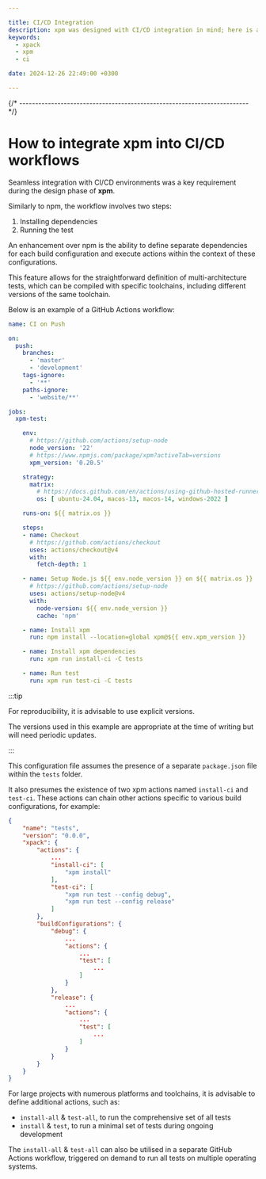 ```yaml
---

title: CI/CD Integration
description: xpm was designed with CI/CD integration in mind; here is an example of how GitHub Actions could use xpm actions.
keywords:
  - xpack
  - xpm
  - ci

date: 2024-12-26 22:49:00 +0300

---
```


 {/* ------------------------------------------------------------------------ */}

# How to integrate xpm into CI/CD workflows

Seamless integration with CI/CD environments was a key requirement during the design phase of **xpm**.

Similarly to npm, the workflow involves two steps:

1. Installing dependencies
2. Running the test

An enhancement over npm is the ability to define separate
dependencies for each build configuration and execute actions
within the context of these configurations.

This feature allows for the straightforward definition of
multi-architecture tests, which can be compiled with specific
toolchains, including different versions of the same toolchain.

Below is an example of a GitHub Actions workflow:

```yml title='.github/workflows/test-ci.yml' {47,50}
name: CI on Push

on:
  push:
    branches:
      - 'master'
      - 'development'
    tags-ignore:
      - '**'
    paths-ignore:
      - 'website/**'

jobs:
  xpm-test:

    env:
      # https://github.com/actions/setup-node
      node_version: '22'
      # https://www.npmjs.com/package/xpm?activeTab=versions
      xpm_version: '0.20.5'

    strategy:
      matrix:
        # https://docs.github.com/en/actions/using-github-hosted-runners/using-github-hosted-runners/about-github-hosted-runners
        os: [ ubuntu-24.04, macos-13, macos-14, windows-2022 ]

    runs-on: ${{ matrix.os }}

    steps:
    - name: Checkout
      # https://github.com/actions/checkout
      uses: actions/checkout@v4
      with:
        fetch-depth: 1

    - name: Setup Node.js ${{ env.node_version }} on ${{ matrix.os }}
      # https://github.com/actions/setup-node
      uses: actions/setup-node@v4
      with:
        node-version: ${{ env.node_version }}
        cache: 'npm'

    - name: Install xpm
      run: npm install --location=global xpm@${{ env.xpm_version }}

    - name: Install xpm dependencies
      run: xpm run install-ci -C tests

    - name: Run test
      run: xpm run test-ci -C tests
```

:::tip

For reproducibility, it is advisable to use explicit versions.

The versions used in this example are appropriate at the time of
writing but will need periodic updates.

:::

This configuration file assumes the presence of a separate `package.json` file within the `tests` folder.

It also presumes the existence of two xpm actions named `install-ci`
and `test-ci`. These actions can chain other actions specific to
various build configurations, for example:

```json title="tests/package.json" {11-12}
{
    "name": "tests",
    "version": "0.0.0",
    "xpack": {
        "actions": {
            ...
            "install-ci": [
                "xpm install"
            ],
            "test-ci": [
                "xpm run test --config debug",
                "xpm run test --config release"
            ]
        },
        "buildConfigurations": {
            "debug": {
                ...
                "actions": {
                    ...
                    "test": [
                        ...
                    ]
                }
            },
            "release": {
                ...
                "actions": {
                    ...
                    "test": [
                        ...
                    ]
                }
            }
        }
    }
}
```

For large projects with numerous platforms and toolchains, it is
advisable to define additional actions, such as:

- `install-all` & `test-all`, to run the comprehensive set of all tests
- `install` & `test`, to run a minimal set of tests during ongoing development

The `install-all` & `test-all` can also be
utilised in a separate GitHub Actions workflow, triggered on demand
to run all tests on multiple operating systems.
